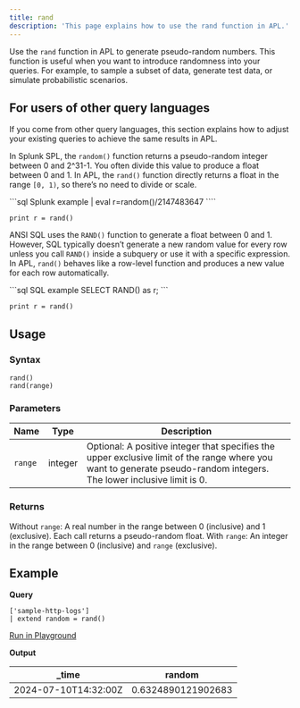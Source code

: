 ```yaml
---
title: rand
description: 'This page explains how to use the rand function in APL.'
---
```


Use the `rand` function in APL to generate pseudo-random numbers. This function is useful when you want to introduce randomness into your queries. For example, to sample a subset of data, generate test data, or simulate probabilistic scenarios.

## For users of other query languages

If you come from other query languages, this section explains how to adjust your existing queries to achieve the same results in APL.

<AccordionGroup>
<Accordion title="Splunk SPL users">

In Splunk SPL, the `random()` function returns a pseudo-random integer between 0 and 2^31-1. You often divide this value to produce a float between 0 and 1. In APL, the `rand()` function directly returns a float in the range `[0, 1)`, so there’s no need to divide or scale.

<CodeGroup>
```sql Splunk example
| eval r=random()/2147483647
````

```kusto APL equivalent
print r = rand()
```

</CodeGroup>

</Accordion>
<Accordion title="ANSI SQL users">

ANSI SQL uses the `RAND()` function to generate a float between 0 and 1. However, SQL typically doesn’t generate a new random value for every row unless you call `RAND()` inside a subquery or use it with a specific expression. In APL, `rand()` behaves like a row-level function and produces a new value for each row automatically.

<CodeGroup>
```sql SQL example
SELECT RAND() as r;
```

```kusto APL equivalent
print r = rand()
```

</CodeGroup>

</Accordion>
</AccordionGroup>

## Usage

### Syntax

```kusto
rand()
rand(range)
```

### Parameters

| Name   | Type            | Description                                                                                       |
| ------ | --------------- | ------------------------------------------------------------------------------------------------- |
| `range` | integer | Optional: A positive integer that specifies the upper exclusive limit of the range where you want to generate pseudo-random integers. The lower inclusive limit is 0. |

### Returns

Without `range`: A real number in the range between 0 (inclusive) and 1 (exclusive). Each call returns a pseudo-random float.
With `range`: An integer in the range between 0 (inclusive) and `range` (exclusive).

## Example

**Query**

```kusto
['sample-http-logs']
| extend random = rand()
```

[Run in Playground](https://play.axiom.co/axiom-play-qf1k/query?initForm=%7B%22apl%22%3A%22%5B'sample-http-logs'%5D%20%7C%20extend%20random%20%3D%20rand()%22%7D)

**Output**

| _time               | random     |
| -------------------- | ------ |
| 2024-07-10T14:32:00Z | 0.6324890121902683 |
